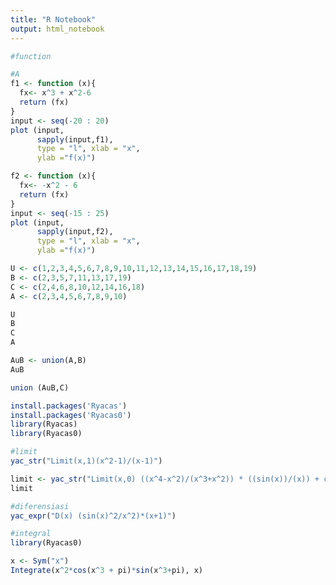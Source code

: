```yaml
---
title: "R Notebook"
output: html_notebook
---
```


```r
#function

#A
f1 <- function (x){
  fx<- x^3 + x^2-6
  return (fx)
}
input <- seq(-20 : 20)
plot (input,
      sapply(input,f1),
      type = "l", xlab = "x",
      ylab ="f(x)")
```
```r
f2 <- function (x){
  fx<- -x^2 - 6
  return (fx)
}
input <- seq(-15 : 25)
plot (input,
      sapply(input,f2),
      type = "l", xlab = "x",
      ylab ="f(x)")
```
```r
U <- c(1,2,3,4,5,6,7,8,9,10,11,12,13,14,15,16,17,18,19)
B <- c(2,3,5,7,11,13,17,19)
C <- c(2,4,6,8,10,12,14,16,18)
A <- c(2,3,4,5,6,7,8,9,10)

U
B
C
A
```

```r
AuB <- union(A,B)
AuB
```

```r
union (AuB,C)
```


```r
install.packages('Ryacas')
install.packages('Ryacas0')
library(Ryacas)
library(Ryacas0)
```

```r
#limit
yac_str("Limit(x,1)(x^2-1)/(x-1)")

```
```r
limit <- yac_str("Limit(x,0) ((x^4-x^2)/(x^3+x^2)) * ((sin(x))/(x)) + cos(x)")
limit
```


```r
#diferensiasi
yac_expr("D(x) (sin(x)^2/x^2)*(x+1)")
```

```r
#integral
library(Ryacas0)

x <- Sym("x")
Integrate(x^2*cos(x^3 + pi)*sin(x^3+pi), x)
```

